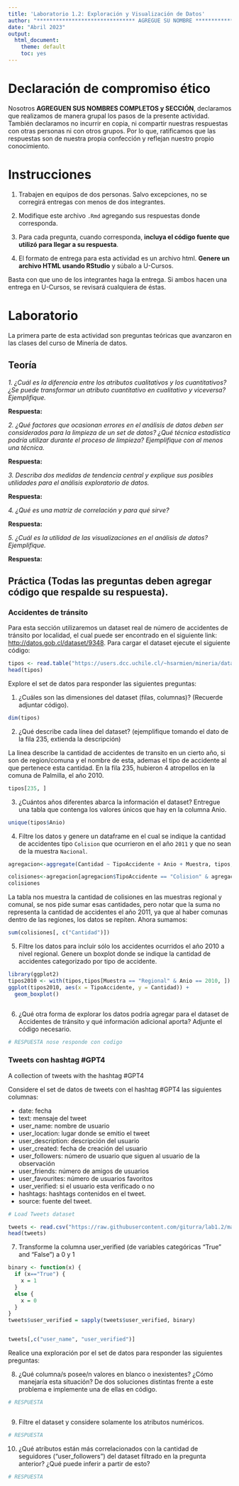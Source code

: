 ```yaml
---
title: 'Laboratorio 1.2: Exploración y Visualización de Datos'
author: "******************************* AGREGUE SU NOMBRE *******************************"
date: "Abril 2023"
output: 
  html_document: 
    theme: default
    toc: yes
---
```


# Declaración de compromiso ético

Nosotros **AGREGUEN SUS NOMBRES COMPLETOS y SECCIÓN**, declaramos que realizamos de manera grupal los pasos de la presente actividad. También declaramos no incurrir en copia, ni compartir nuestras respuestas con otras personas ni con otros grupos. Por lo que, ratificamos que las respuestas son de nuestra propia confección y reflejan nuestro propio conocimiento.

# Instrucciones

1.  Trabajen en equipos de dos personas. Salvo excepciones, no se corregirá entregas con menos de dos integrantes.

2.  Modifique este archivo `.Rmd` agregando sus respuestas donde corresponda.

3.  Para cada pregunta, cuando corresponda, **incluya el código fuente que utilizó para llegar a su respuesta**.

4.  El formato de entrega para esta actividad es un archivo html. **Genere un archivo HTML usando RStudio** y súbalo a U-Cursos.

Basta con que uno de los integrantes haga la entrega. Si ambos hacen una entrega en U-Cursos, se revisará cualquiera de éstas.

# Laboratorio

La primera parte de esta actividad son preguntas teóricas que avanzaron en las clases del curso de Minería de datos.

## Teoría

*1. ¿Cuál es la diferencia entre los atributos cualitativos y los cuantitativos? ¿Se puede transformar un atributo cuantitativo en cualitativo y viceversa? Ejemplifique.*

**Respuesta:**

*2. ¿Qué factores que ocasionan errores en el análisis de datos deben ser considerados para la limpieza de un set de datos? ¿Qué técnica estadística podría utilizar durante el proceso de limpieza? Ejemplifique con al menos una técnica.*

**Respuesta:**

*3. Describa dos medidas de tendencia central y explique sus posibles utilidades para el análisis exploratorio de datos.*

**Respuesta:**

*4. ¿Qué es una matriz de correlación y para qué sirve?*

**Respuesta:**

*5. ¿Cuál es la utilidad de las visualizaciones en el análisis de datos? Ejemplifique.*

**Respuesta:**

## Práctica (Todas las preguntas deben agregar código que respalde su respuesta).

### Accidentes de tránsito

Para esta sección utilizaremos un dataset real de número de accidentes de tránsito por localidad, el cual puede ser encontrado en el siguiente link: <http://datos.gob.cl/dataset/9348>. Para cargar el dataset ejecute el siguiente código:

```r
tipos <- read.table("https://users.dcc.uchile.cl/~hsarmien/mineria/datasets/accidentes_2010_2011.txt")
head(tipos)
```

Explore el set de datos para responder las siguientes preguntas:

1.  ¿Cuáles son las dimensiones del dataset (filas, columnas)? (Recuerde adjuntar código).

```r
dim(tipos)

```

2.  ¿Qué describe cada línea del dataset? (ejemplifique tomando el dato de la fila 235, extienda la descripción)

La linea describe la cantidad de accidentes de transito en un cierto año, si son de region/comuna y el nombre de esta, ademas el tipo de accidente al que pertenece esta cantidad. En la fila 235, hubieron 4 atropellos en la comuna de Palmilla, el año 2010.

```r
tipos[235, ]

```

3.  ¿Cuántos años diferentes abarca la información el dataset? Entregue una tabla que contenga los valores únicos que hay en la columna Anio.

```r
unique(tipos$Anio)

```

4.  Filtre los datos y genere un dataframe en el cual se indique la cantidad de accidentes tipo `Colision` que ocurrieron en el año `2011` y que no sean de la muestra `Nacional`.

```r
agregacion<-aggregate(Cantidad ~ TipoAccidente + Anio + Muestra, tipos, FUN=sum)

colisiones<-agregacion[agregacion$TipoAccidente == "Colision" & agregacion$Anio == 2011 & agregacion$Muestra != "Nacional",]
colisiones
```

La tabla nos muestra la cantidad de colisiones en las muestras regional y comunal, se nos pide sumar esas cantidades, pero notar que la suma no representa la cantidad de accidentes el año 2011, ya que al haber comunas dentro de las regiones, los datos se repiten. Ahora sumamos:

```r
sum(colisiones[, c("Cantidad")])
```

5.  Filtre los datos para incluir sólo los accidentes ocurridos el año 2010 a nivel regional. Genere un boxplot donde se indique la cantidad de accidentes categorizado por tipo de accidente.

```r
library(ggplot2)
tipos2010 <- with(tipos,tipos[Muestra == "Regional" & Anio == 2010, ])
ggplot(tipos2010, aes(x = TipoAccidente, y = Cantidad)) + 
  geom_boxplot()

```

```         
```

6.  ¿Qué otra forma de explorar los datos podría agregar para el dataset de Accidentes de tránsito y qué información adicional aporta? Adjunte el código necesario.

```r
# RESPUESTA nose responde con codigo
```

### Tweets con hashtag #GPT4

A collection of tweets with the hashtag #GPT4

Considere el set de datos de tweets con el hashtag #GPT4 las siguientes columnas:

-   date: fecha
-   text: mensaje del tweet
-   user_name: nombre de usuario
-   user_location: lugar donde se emitio el tweet
-   user_description: descripción del usuario
-   user_created: fecha de creación del usuario
-   user_followers: número de usuario que siguen al usuario de la observación
-   user_friends: número de amigos de usuarios
-   user_favourites: número de usuarios favoritos
-   user_verified: si el usuario esta verificado o no
-   hashtags: hashtags contenidos en el tweet.
-   source: fuente del tweet.

```r
# Load Tweets dataset

tweets <- read.csv("https://raw.githubusercontent.com/giturra/lab1.2/main/tweets.csv")
head(tweets)

```

7.  Transforme la columna user_verified (de variables categóricas "True" and "False") a 0 y 1

```r
binary <- function(x) {
  if (x=="True") {
    x = 1
  }
  else {
    x = 0
  }
}
tweets$user_verified = sapply(tweets$user_verified, binary)


tweets[,c("user_name", "user_verified")]
```

Realice una exploración por el set de datos para responder las siguientes preguntas:

8.  ¿Qué columna/s posee/n valores en blanco o inexistentes? ¿Cómo manejaría esta situación? De dos soluciones distintas frente a este problema e implemente una de ellas en código.

```r
# RESPUESTA



```

9.  Filtre el dataset y considere solamente los atributos numéricos.

```r
# RESPUESTA

```

10. ¿Qué atributos están más correlacionados con la cantidad de seguidores ("user_followers") del dataset filtrado en la pregunta anterior? ¿Qué puede inferir a partir de esto?

```r
# RESPUESTA

```
